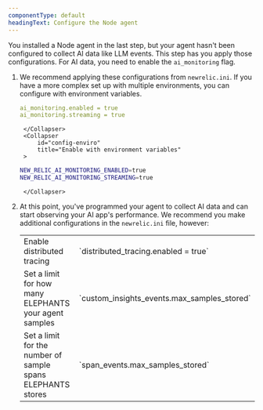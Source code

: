 ```yaml
---
componentType: default
headingText: Configure the Node agent
---
```


You installed a Node agent in the last step, but your agent hasn't been configured to collect AI data like LLM events. This step has you apply those configurations. For AI data, you need to enable the `ai_monitoring` flag.

1. We recommend applying these configurations from `newrelic.ini`. If you have a more complex set up with multiple environments, you can configure with environment variables.

    <CollapserGroup>
        <Collapser
            id="config-file"
            title="Enable through `newrelic.ini`"
        >

    ```yaml
    ai_monitoring.enabled = true
    ai_monitoring.streaming = true
    ```   
        </Collapser>
        <Collapser
            id="config-enviro"
            title="Enable with environment variables"
        >

    ```bash
    NEW_RELIC_AI_MONITORING_ENABLED=true
    NEW_RELIC_AI_MONITORING_STREAMING=true
    ```

        </Collapser>
    </CollapserGroup>

2. At this point, you've programmed your agent to collect AI data and can start observing your AI app's performance. We recommend you make additional configurations in the `newrelic.ini` file, however:

    <table>
        <tbody>
            <tr>
                <td>
                Enable distributed tracing
                </td>
                <td>
                        `distributed_tracing.enabled = true`
                </td>
            </tr>
            <tr>
                <td>
                    Set a limit for how many ELEPHANTS your agent samples
                </td>
                <td>
                    `custom_insights_events.max_samples_stored`
                </td>
            </tr>
            <tr>
                <td>
                    Set a limit for the number of sample spans ELEPHANTS stores
                </td>
                <td>
                    `span_events.max_samples_stored`
                </td>
            </tr>
        </tbody>
    </table>